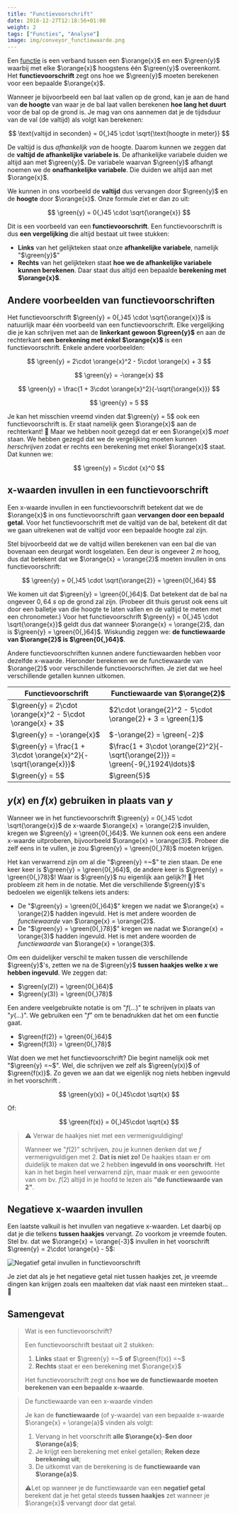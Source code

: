 ```yaml
---
title: "Functievoorschrift"
date: 2018-12-27T12:18:56+01:00
weight: 2
tags: ["Functies", "Analyse"]
image: img/conveyor_functiewaarde.png
---
```


Een [functie](../intro) is een verband tussen een $\orange{x}$ en een
$\green{y}$ waarbij met elke $\orange{x}$ hoogstens één $\green{y}$
overeenkomt. Het **functievoorschrift** zegt ons hoe we $\green{y}$ moeten
berekenen voor een bepaalde $\orange{x}$.

Wanneer je bijvoorbeeld een bal laat vallen op de grond, kan je aan de hand van
**de hoogte** van waar je de bal laat vallen berekenen **hoe lang het duurt**
voor de bal op de grond is. Je mag van ons aannemen dat je de tijdsduur van de val (de valtijd) als volgt
kan berekenen:


$$
\text{valtijd in seconden} = 0{,}45 \cdot \sqrt{\text{hoogte in meter}}
$$


De valtijd is dus _afhankelijk van_ de hoogte. Daarom kunnen we zeggen dat de
**valtijd de afhankelijke variabele is**. De afhankelijke variabele duiden we
altijd aan met $\green{y}$. De variabele waarvan $\green{y}$ afhangt <Mute
text="(de hoogte in dit geval)" /> noemen we de **onafhankelijke variabele**.
Die duiden we altijd aan met $\orange{x}$.

We kunnen in ons voorbeeld de **valtijd** dus vervangen door $\green{y}$ en
de **hoogte** door $\orange{x}$. Onze formule ziet er dan zo uit:


$$
\green{y} = 0{,}45 \cdot \sqrt{\orange{x}}
$$


Dit is een voorbeeld van een **functievoorschrift**. Een functievoorschrift
is dus **een vergelijking** die altijd bestaat uit twee stukken:

-   **Links** van het gelijkteken staat onze **afhankelijke variabele**, namelijk
    "$\green{y}$"
-   **Rechts** van het gelijkteken staat **hoe we de afhankelijke variabele
    kunnen berekenen**. Daar staat dus altijd een bepaalde **berekening met
    $\orange{x}$**.

## Andere voorbeelden van functievoorschriften

Het functievoorschrift $\green{y} = 0{,}45 \cdot \sqrt{\orange{x}}$ is
natuurlijk maar één voorbeeld van een functievoorschrift. Elke vergelijking
die je kan schrijven met aan de **linkerkant gewoon $\green{y}$** en aan de
rechterkant **een berekening met énkel $\orange{x}$** is een functievoorschrift. Enkele
andere voorbeelden:


$$
\green{y} = 2\cdot \orange{x}^2 - 5\cdot \orange{x} + 3
$$


$$
\green{y} = -\orange{x}
$$


$$
\green{y} = \frac{1 + 3\cdot \orange{x}^2}{-\sqrt{\orange{x}}}
$$


$$
\green{y} = 5
$$


Je kan het misschien vreemd vinden dat $\green{y} = 5$ ook een
functievoorschrift is. Er staat namelijk geen $\orange{x}$ aan de rechterkant!
🤨 Maar we hebben nooit gezegd dat er een $\orange{x}$ _moet_ staan. We hebben
gezegd dat we de vergelijking moeten kunnen _herschrijven_ zodat er rechts een
berekening met enkel $\orange{x}$ staat. Dat kunnen we:


$$
\green{y} = 5\cdot {x}^0
$$


## x-waarden invullen in een functievoorschrift

Een x-waarde invullen in een functievoorschrift betekent dat we de $\orange{x}$
in ons functievoorschrift gaan **vervangen door een bepaald getal**. Voor het
functievoorschrift met de valtijd van de bal, betekent dit dat we gaan uitrekenen
wat de valtijd voor een bepaalde hoogte zal zijn.

Stel bijvoorbeeld dat we de valtijd willen berekenen van een bal die van
bovenaan een deurgat wordt losgelaten. Een deur is ongeveer $2~\si{m}$ hoog,
dus dat betekent dat we $\orange{x} = \orange{2}$ moeten invullen in ons
functievoorschrift:


$$
\green{y} = 0{,}45 \cdot \sqrt{\orange{2}} = \green{0{,}64}
$$


We komen uit dat $\green{y} = \green{0{,}64}$. Dat betekent dat de bal na
ongeveer $0{,}64~\si{s}$ op de grond zal zijn. <Mute>(Probeer dit thuis gerust ook eens uit door een balletje van die hoogte te laten vallen en de valtijd te meten met een chronometer.)</Mute>
Voor het functievoorschrift $\green{y} = 0{,}45 \cdot \sqrt{\orange{x}}$ geldt
dus dat wanneer $\orange{x} = \orange{2}$, dan is $\green{y} = \green{0{,}64}$.
Wiskundig zeggen we: **de functiewaarde van $\orange{2}$ is $\green{0{,}64}$**.

Andere functievoorschriften kunnen andere functiewaarden hebben voor dezelfde
x-waarde. Hieronder berekenen we de functiewaarde van $\orange{2}$ voor verschillende functievoorschriften. Je ziet dat we heel verschillende getallen kunnen uitkomen.

| Functievoorschrift                                               | Functiewaarde van $\orange{2}$                                                 |
| ---------------------------------------------------------------- | ------------------------------------------------------------------------------ |
| $\green{y} = 2\cdot \orange{x}^2 - 5\cdot \orange{x} + 3$        | $2\cdot \orange{2}^2 - 5\cdot \orange{2} + 3 = \green{1}$                      |
| $\green{y} = -\orange{x}$                                        | $-\orange{2} = \green{-2}$                                                     |
| $\green{y} = \frac{1 + 3\cdot \orange{x}^2}{-\sqrt{\orange{x}}}$ | $\frac{1 + 3\cdot \orange{2}^2}{-\sqrt{\orange{2}}} = \green{-9{,}1924\ldots}$ |
| $\green{y} = 5$                                                  | $\green{5}$                                                                    |

## $y(x)$ en $f(x)$ gebruiken in plaats van $y$

Wanneer we in het functievoorschrift $\green{y} = 0{,}45 \cdot
\sqrt{\orange{x}}$ de x-waarde $\orange{x} = \orange{2}$ invulden, kregen we
$\green{y} = \green{0{,}64}$. We kunnen ook eens een andere x-waarde
uitproberen, bijvoorbeeld $\orange{x} = \orange{3}$. Probeer die zelf eens in
te vullen, je zou $\green{y} = \green{0{,}78}$ moeten krijgen.

Het kan verwarrend zijn om al die "$\green{y} =~$" te zien staan. De ene keer
keer is $\green{y} = \green{0{,}64}$, de andere keer is $\green{y} =
\green{0{,}78}$! Waar is $\green{y}$ nu eigenlijk aan gelijk?! 🤯 Het
probleem zit hem in de notatie. Met die verschillende $\green{y}$'s bedoelen we
eigenlijk telkens iets anders:

-   De "$\green{y} = \green{0{,}64}$" kregen we nadat we $\orange{x} =
\orange{2}$ hadden ingevuld. Het is met andere woorden de _functiewaarde_ van
    $\orange{x} = \orange{2}$.
-   De "$\green{y} = \green{0{,}78}$" kregen we nadat we $\orange{x} = \orange{3}$ hadden
    ingevuld. Het is met andere woorden de _functiewaarde_ van
    $\orange{x} = \orange{3}$.

Om een duidelijker verschil te maken tussen die verschillende $\green{y}$'s,
zetten we na de $\green{y}$ **tussen haakjes welke $x$ we hebben ingevuld**. We zeggen dat:

-   $\green{y(2)} = \green{0{,}64}$
-   $\green{y(3)} = \green{0{,}78}$

Een andere veelgebruikte notatie is om "$f(\ldots)$" te schrijven in plaats van
"$y(\ldots)$". We gebruiken een "$f$" om te benadrukken dat het om een
**f**unctie gaat.

-   $\green{f(2)} = \green{0{,}64}$
-   $\green{f(3)} = \green{0{,}78}$

Wat doen we met het functievoorschrift? Die begint namelijk ook met "$\green{y}
=~$". Wel, die schrijven we zelf als $\green{y(x)}$ of $\green{f(x)}$. Zo geven
we aan dat we eigenlijk nog niets hebben ingevuld in het voorschrift <Mute
text="(of anders gezegd dat we letterlijk $x$ hebben ingevuld)" />.


$$
\green{y(x)} = 0{,}45\cdot \sqrt{x}
$$


Of:


$$
\green{f(x)} = 0{,}45\cdot \sqrt{x}
$$


> ⚠️ Verwar de haakjes niet met een vermenigvuldiging!
> 
> Wanneer we "$f(2)$" schrijven, zou je kunnen denken dat we $f$ vermenigvuldigen
> met $2$. **Dat is niet zo!** De haakjes staan er om duidelijk te maken dat we
> $2$ hebben **ingevuld in ons voorschrift**. Het kan in het begin heel
> verwarrend zijn, maar maak er een gewoonte van om bv. $f(2)$ altijd in je hoofd
> te lezen als **"de functiewaarde van $2$"**.

## Negatieve x-waarden invullen

Een laatste valkuil is het invullen van negatieve x-waarden. Let daarbij op dat je die telkens **tussen haakjes** vervangt. Zo voorkom je vreemde fouten. Stel bv. dat we $\orange{x} = \orange{-3}$ invullen in het voorschrift $\green{y} = 2\cdot \orange{x} - 5$:

![Negatief getal invullen in functievoorschrift](img/voorschrift_vb_-3_invullen.png)

Je ziet dat als je het negatieve getal niet tussen haakjes zet, je vreemde dingen kan krijgen zoals een maalteken dat vlak
naast een minteken staat... 🤨

## Samengevat

> Wat is een functievoorschrift?
> 
> Een functievoorschrift bestaat uit 2 stukken:
> 
> 1. **Links** staat er $\green{y} =~$ **of** $\green{f(x)} =~$
> 2. **Rechts** staat er een berekening met $\orange{x}$
> 
> Het functievoorschrift zegt ons **hoe we de functiewaarde moeten berekenen van
> een bepaalde x-waarde**.

> De functiewaarde van een x-waarde vinden
> 
> Je kan de **functiewaarde** (of y-waarde) van een bepaalde x-waarde $\orange{x}
> = \orange{a}$ vinden als volgt:
> 
> 1. Vervang in het voorschrift **alle $\orange{x}-$en door $\orange{a}$**;
> 2. Je krijgt een berekening met enkel getallen; **Reken deze berekening uit**;
> 3. De uitkomst van de berekening is de **functiewaarde van $\orange{a}$**.
> 
> ⚠️Let op wanneer je de functiewaarde van een **negatief getal** berekent dat je
> het getal steeds **tussen haakjes** zet wanneer je $\orange{x}$ vervangt door
> dat getal.

